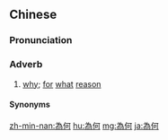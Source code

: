 {{also|为何}}
==Chinese==
{{zh-forms|s=为何}}

===Pronunciation===
{{zh-pron
|m=wèihé
|c=wai6 ho4
|mn=qz:ūi-hô͘/tw,xm,zz:ūi-hô
|cat=adv
}}

===Adverb===
{{zh-adv}}

# {{lb|zh|literary}} [[why]]; [[for]] [[what]] [[reason]]

====Synonyms====
{{zh-dial|為什麼}}

{{zh-cat|Advanced}}

[[zh-min-nan:為何]]
[[hu:為何]]
[[mg:為何]]
[[ja:為何]]